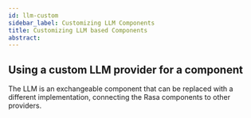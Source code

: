 ```yaml
---
id: llm-custom
sidebar_label: Customizing LLM Components
title: Customizing LLM based Components
abstract:
---
```



<RasaLabsLabel />

<RasaLabsBanner />

## Using a custom LLM provider for a component

The LLM is an exchangeable component that can be replaced with a different 
implementation, connecting the Rasa components to other providers.

